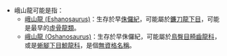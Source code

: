 {{disambig|Cat=三字物種消歧義}}
*峨山龍可能是指： 
**[[峨山龍_(Eshanosaurus)|峨山龍 (Eshanosaurus)]]：生存於早[[侏儸紀|侏儸紀]]，可能屬於[[鐮刀龍下目|鐮刀龍下目]]，可能是最早的[[虛骨龍類|虛骨龍類]]。 
**[[峨山龍_(Oshanosaurus)|峨山龍 (Oshanosaurus)]]：生存於早侏儸紀，可能屬於[[鳥臀目|鳥臀目]][[畸齒龍科|畸齒龍科]]，或是[[蜥腳下目|蜥腳下目]][[鯨龍科|鯨龍科]]，是個[[無資格名稱|無資格名稱]]。